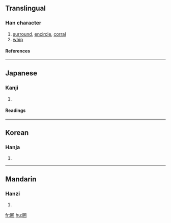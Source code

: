 {{see|圍}}

==Translingual==
===Han character===
{{Han char|rn=31|rad=囗|as=04|sn=7|four=|canj=田廿廿 (WTT)}}
# [[surround]], [[encircle]], [[corral]]
# [[whip]]
====References====
{{Han ref|kx=0217.251|dkj=04722|dj=0445.050|hdz=10714.010|uh=56F2|ud=22258}}
----
==Japanese==
===Kanji===
{{ja-kanji|grade=|rs=囗04}}
# {{defn|Japanese}} 
====Readings====
{{ja-readings|on=[[い]] (i), [[とう]] (tō)|kun=[[かこむ]] (kakomu), [[かこい]] (kakoi), [[かこう]] (kakou), [[むち]] (muchi)}}
----
==Korean==
===Hanja===
{{ko-hanja|hangeul=위|rv=wi|mr=wi}}
# {{defn|Korean}}
----
==Mandarin==
===Hanzi===
{{cmn-hanzi|pin=[[tn]] (tong), [[wéi]] (wei2)|wg=<sup>g</sup>, wei<sup>2</sup>}}
# {{defn|Mandarin}}

[[fr:囲]]
[[hu:囲]]